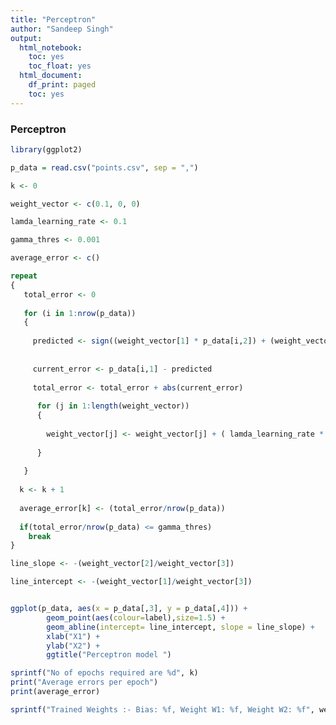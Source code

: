 ```yaml
---
title: "Perceptron"
author: "Sandeep Singh"
output:
  html_notebook:
    toc: yes
    toc_float: yes
  html_document:
    df_print: paged
    toc: yes
---
```


### Perceptron
```r
library(ggplot2)

p_data = read.csv("points.csv", sep = ",")

k <- 0

weight_vector <- c(0.1, 0, 0)

lamda_learning_rate <- 0.1

gamma_thres <- 0.001

average_error <- c()

repeat
{
   total_error <- 0
   
   for (i in 1:nrow(p_data))
   {
     
     predicted <- sign((weight_vector[1] * p_data[i,2]) + (weight_vector[2] * p_data[i,3]) + (weight_vector[3] * p_data[i,4]))
     
     
     current_error <- p_data[i,1] - predicted
     
     total_error <- total_error + abs(current_error)
     
      for (j in 1:length(weight_vector))
      {
        
        weight_vector[j] <- weight_vector[j] + ( lamda_learning_rate * current_error * p_data[i,j+1])
        
      }
      
   }
  
  k <- k + 1
  
  average_error[k] <- (total_error/nrow(p_data))
  
  if(total_error/nrow(p_data) <= gamma_thres)
    break
}

line_slope <- -(weight_vector[2]/weight_vector[3])

line_intercept <- -(weight_vector[1]/weight_vector[3])


ggplot(p_data, aes(x = p_data[,3], y = p_data[,4])) + 
        geom_point(aes(colour=label),size=1.5) +
        geom_abline(intercept= line_intercept, slope = line_slope) +
        xlab("X1") + 
        ylab("X2") + 
        ggtitle("Perceptron model ")

sprintf("No of epochs required are %d", k)
print("Average errors per epoch")
print(average_error)

sprintf("Trained Weights :- Bias: %f, Weight W1: %f, Weight W2: %f", weight_vector[1], weight_vector[2], weight_vector[3])
```